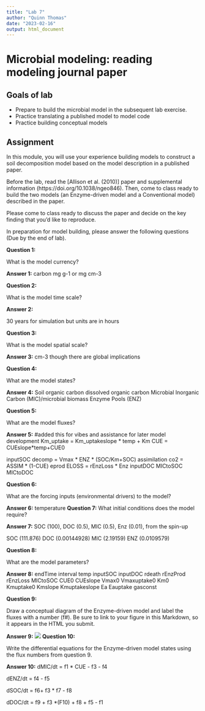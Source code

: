```yaml
---
title: "Lab 7"
author: "Quinn Thomas"
date: "2023-02-16"
output: html_document
---
```


# Microbial modeling: reading modeling journal paper

## Goals of lab

- Prepare to build the microbial model in the subsequent lab exercise.  
-	Practice translating a published model to model code
-	Practice building conceptual models

## Assignment

In this module, you will use your experience building models to construct a soil decomposition model based on the model description in a published paper.

Before the lab, read the [Allison et al. (2010)] paper and supplemental information (https://doi.org/10.1038/ngeo846). Then, come to class ready to build the two models (an Enzyme-driven model and a Conventional model) described in the paper.

Please come to class ready to discuss the paper and decide on the key finding that you'd like to reproduce.

In preparation for model building, please answer the following questions (Due by the end of lab).

**Question 1:**

What is the model currency?

**Answer 1:**
carbon mg g-1 or mg cm-3 

**Question 2:** 

What is the model time scale?

**Answer 2:**

30 years for simulation but units are in hours

**Question 3:**  

What is the model spatial scale?

**Answer 3:**
cm-3 though there are global implications

**Question 4:**

What are the model states?

**Answer 4:**
Soil organic carbon 
dissolved organic carbon 
Microbial Inorganic Carbon (MIC)/microbial biomass
Enzyme Pools (ENZ)

**Question 5:**

What are the model fluxes?

**Answer 5:**
#added this for vibes and assistance for later model development
Km_uptake = Km_uptakeslope * temp + Km
CUE = CUEslope*temp+CUE0


inputSOC
decomp = Vmax * ENZ * (SOC/Km+SOC)
assimilation
co2 = ASSIM * (1-CUE)
eprod
ELOSS = rEnzLoss * Enz
inputDOC
MICtoSOC
MICtoDOC


**Question 6:**

What are the forcing inputs (environmental drivers) to the model?

**Answer 6:**
temperature 
**Question 7:**
What initial conditions does the model require?

**Answer 7:**
SOC (100), DOC (0.5), MIC (0.5), Enz (0.01), 
from the spin-up

SOC (111.876) DOC (0.00144928) MIC (2.19159) ENZ (0.0109579) 

**Question 8:** 

What are the model parameters?

**Answer 8:**
endTime
interval
temp
inputSOC
inputDOC
rdeath
rEnzProd
rEnzLoss
MICtoSOC
CUE0
CUEslope
Vmax0
Vmaxuptake0
Km0
Kmuptake0
Kmslope
Kmuptakeslope
Ea
Eauptake
gasconst




**Question 9:**

Draw a conceptual diagram of the Enzyme-driven model and label the fluxes with a number (f#).  Be sure to link to your figure in this Markdown, so it appears in the HTML you submit.

**Answer 9:**
![](C:/Users/maria/OneDrive/2023 Rtudio/EcosystemDynamics/lab7conceptualfig.png)
**Question 10:**

Write the differential equations for the Enzyme-driven model states using the flux numbers from question 9. 

**Answer 10:**
dMIC/dt = f1 * CUE - f3 - f4

dENZ/dt = f4 - f5

dSOC/dt = f6+ f3 * f7 - f8

dDOC/dt = f9 + f3 *(F10) + f8 + f5 - f1
